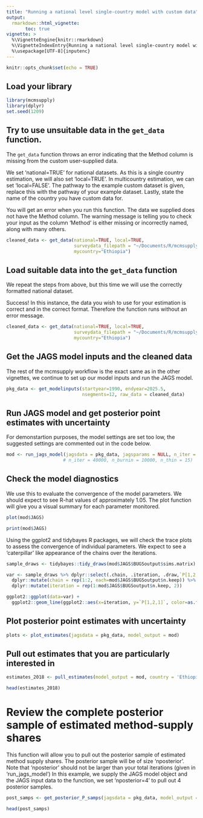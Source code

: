 ```yaml
---
title: "Running a national level single-country model with custom data"
output: 
  rmarkdown::html_vignette:
       toc: true
vignette: >
  %\VignetteEngine{knitr::rmarkdown}
  %\VignetteIndexEntry{Running a national level single-country model with custom data}
  %\usepackage[UTF-8]{inputenc}
---
```



```r
knitr::opts_chunk$set(echo = TRUE)
```


## Load your library

```r
library(mcmsupply)
library(dplyr)
set.seed(1209)
```

## Try to use unsuitable data in the `get_data` function. 

The `get_data` function throws an error indicating that the Method column is missing from the custom user-supplied data.

We set 'national=TRUE' for national datasets. As this is a single country estimation, we will also set 'local=TRUE'. In multicountry estimation, we can set 'local=FALSE'. The pathway to the example custom dataset is given, replace this with the pathway of your example dataset. Lastly, state the name of the country you have custom data for.

You will get an error when you run this function. The data we supplied does not have the Method column. The warning message is telling you to check your input as the column 'Method' is either missing or incorrectly named, along with many others.

```r

cleaned_data <- get_data(national=TRUE, local=TRUE, 
                         surveydata_filepath = "~/Documents/R/mcmsupply/inst/data-raw/my_custom_national_data_bad.xlsx",
                         mycountry="Ethiopia")
```

## Load suitable data into the `get_data` function

We repeat the steps from above, but this time we will use the correctly formatted national dataset. 

Success! In this instance, the data you wish to use for your estimation is correct and in the correct format. Therefore the function runs without an error message.

```r

cleaned_data <- get_data(national=TRUE, local=TRUE, 
                         surveydata_filepath = "~/Documents/R/mcmsupply/inst/data-raw/my_custom_national_data_good.xlsx",
                         mycountry="Ethiopia")
```


## Get the JAGS model inputs and the cleaned data

The rest of the mcmsupply workflow is the exact same as in the other vignettes, we continue to set up our model inputs and run the JAGS model.

```r
pkg_data <- get_modelinputs(startyear=1990, endyear=2025.5,
                            nsegments=12, raw_data = cleaned_data)

```


## Run JAGS model and get posterior point estimates with uncertainty

For demonstartion purposes, the model settings are set too low, the suggested settings are commented out in the code below.
```r
mod <- run_jags_model(jagsdata = pkg_data, jagsparams = NULL, n_iter = 40, n_burnin = 10, n_thin = 1)
                     # n_iter = 40000, n_burnin = 10000, n_thin = 15)
```


## Check the model diagnostics

We use this to evaluate the convergence of the model parameters. We should expect to see R-hat values of approximately 1.05. The plot function will give you a visual summary for each parameter monitored. 


```r
plot(mod$JAGS)

print(mod$JAGS)
```


Using the ggplot2 and tidybayes R packages, we will check the trace plots to assess the convergence of individual parameters.
We expect to see a 'caterpillar' like appearance of the chains over the iterations. 

```r
sample_draws <- tidybayes::tidy_draws(mod$JAGS$BUGSoutput$sims.matrix)

var <- sample_draws %>% dplyr::select(.chain, .iteration, .draw,`P[1,2,1]`) %>%
  dplyr::mutate(chain = rep(1:2, each=mod$JAGS$BUGSoutput$n.keep)) %>%
  dplyr::mutate(iteration = rep(1:mod$JAGS$BUGSoutput$n.keep, 2))

ggplot2::ggplot(data=var) +
  ggplot2::geom_line(ggplot2::aes(x=iteration, y=`P[1,2,1]`, color=as.factor(chain)))
```



## Plot posterior point estimates with uncertainty

```r
plots <- plot_estimates(jagsdata = pkg_data, model_output = mod)
```


## Pull out estimates that you are particularly interested in

```r
estimates_2018 <- pull_estimates(model_output = mod, country = 'Ethiopia', year=2018)

head(estimates_2018)
```


# Review the complete posterior sample of estimated method-supply shares

This function will allow you to pull out the posterior sample of estimated method supply shares. The posterior sample will be of size 'nposterior'. Note that 'nposterior' should not be larger than your total iterations (given in 'run_jags_model') 
In this example, we supply the JAGS model object and the JAGS input data to the function, we set 'nposterior=4' to pull out 4 posterior samples.

```r
post_samps <- get_posterior_P_samps(jagsdata = pkg_data, model_output = mod, nposterior=4)

head(post_samps)
```
